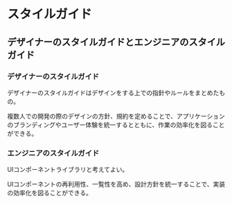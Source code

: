 # スタイルガイド

## デザイナーのスタイルガイドとエンジニアのスタイルガイド

### デザイナーのスタイルガイド

デザイナーのスタイルガイドはデザインをする上での指針やルールをまとめたもの。

複数人での開発の際のデザインの方針、規約を定めることで、アプリケーションのブランディングやユーザー体験を統一するとともに、作業の効率化を図ることができる。

### エンジニアのスタイルガイド

UIコンポーネントライブラリと考えてよい。

UIコンポーネントの再利用性、一覧性を高め、設計方針を統一することで、実装の効率化を図ることができる。
